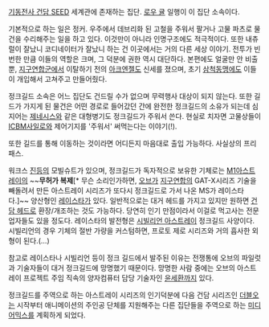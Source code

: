 [[기동전사 건담 SEED]] 세계관에 존재하는 집단. [[로우 귤]] 일행이 이 집단 소속이다.

기본적으로 하는 일은 정커. 우주에서 데브리화 된 고철을 주워서 팔거나 고물 파츠로 물건을 수리해주는 일을 하고 있다. 이것만이 아니라 인명구조에도 적극적이다. 또한 내츄럴이 잘났니 코디네이터가 잘났니 하는 건 이곳에서는 거의 다른 세상 이야기. 전투가 빈번한 만큼 이들의 역할은 크며, 그 덕분에 권한 역시 대단하다. 본편에도 얼굴만 안 비출뿐, [[지구연합]]군에서 이탈하기 전의 [[아크엔젤]]도 신세를 졌으며, 초기 [[삼척동맹]]에도 이들이 개입해서 고쳐주고 만들어줬다.

정크길드 소속은 어느 집단도 건드릴 수가 없으며 무력행사 대상이 되지 않는다. 또한 길드가 가지게 된 물건은 어떤 경로로 들어갔던 간에 완전한 정크길드의 소유가 되는데 심지어는 [[제네시스]]와 같은 대형병기도 정크길드가 주워서 쓴다. 현실로 치자면 고물상들이 [[ICBM]]사일로와 제어기지를 '주워서' 써먹는다는 이야기(!).

또한 길드를 통해 이동하는 것이라면 어디든지 마음대로 출입 가능하다. 사실상의 프리패스.

워크스 [[진]]등의 모빌슈트가 있으며, 정크길드가 독자적으로 보유한 기체로는 [[M1아스트레이]]의 ~~'''무허가 복제'''[* 무슨 소리인가하면, [[오브]]가 [[지구연합]]의 GAT-X시리즈 기술을 빼돌려서 만든 아스트레이 시리즈가 또다시 정크길드로 가서 나온 MS가 레이스타다.]~~ 양산형인 [[레이스타]]가 있다. 일반적으로는 대거 헤드를 가지고 있지만 원하면 [[건담 헤드]]로 환장/개조하는 것도 가능하다. 당연히 인기 만점이라서 이걸로 먹고사는 전문업자들도 있을 정도다. 레이스타의 발전형은 [[시빌리언 아스트레이]] 정크길드 사양이다. 시빌리언의 경우 기체의 절반 가량을 커스텀하면, 프로토 제로 시리즈와 거의 흡사한 외형이 된다.(…)

참고로 레이스타나 시빌리언 등이 정크 길드에서 발주된 이유는 전쟁통에 오브의 파일럿과 기술자들이 대거 정크길드에 망명했기 때문이다. 망명한 사람 중에는 오브의 아스트레이 프로젝트 주임 직속의 양자컴퓨터 담당 기술자인 [[윤세환]]까지 있다.

정크길드를 주역으로 하는 아스트레이 시리즈의 인기덕분에 다음 건담 시리즈인 [[더블오]]는 시작부터 애니메이션의 주인공 단체를 지원해주는 다른 집단들을 주역으로 하는 [[미디어믹스]]를 계획하게 되었다.
